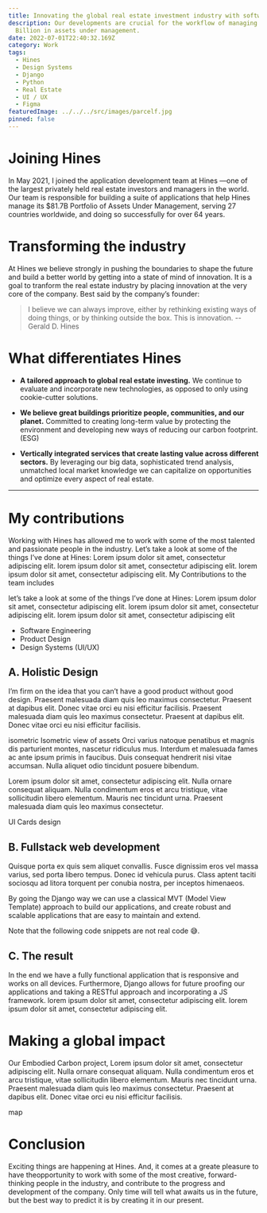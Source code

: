 ```yaml
---
title: Innovating the global real estate investment industry with software
description: Our developments are crucial for the workflow of managing the company's $80
  Billion in assets under management.
date: 2022-07-01T22:40:32.169Z
category: Work
tags:
  - Hines
  - Design Systems
  - Django
  - Python
  - Real Estate
  - UI / UX
  - Figma
featuredImage: ../../../src/images/parcelf.jpg
pinned: false
---
```


# Joining Hines

In May 2021, I joined the application development team at Hines —one of the largest privately held real estate investors and managers in the world. Our team is responsible for building a suite of applications that help Hines manage its $81.7B Portfolio of Assets Under Management, serving 27 countries worldwide, and doing so successfully for over 64 years.

# Transforming the industry

At Hines we believe strongly in pushing the boundaries to shape the future and build a better world by getting into a state of mind of innovation. It is a goal to tranform the real estate industry by placing innovation at the very core of the company. Best said by the company’s founder:

> I believe we can always improve, either by rethinking existing ways of doing things, or by thinking outside the box. This is innovation.
> --Gerald D. Hines

# What differentiates Hines

- **A tailored approach to global real estate investing.** We continue to evaluate and incorporate new technologies, as opposed to only using cookie-cutter solutions.

- **We believe great buildings prioritize people, communities, and our planet.** Committed to creating long-term value by protecting the environment and developing new ways of reducing our carbon footprint. (ESG)

- **Vertically integrated services that create lasting value across different sectors.** By leveraging our big data, sophisticated trend analysis, unmatched local market knowledge we can capitalize on opportunities and optimize every aspect of real estate.

---

# My contributions

Working with Hines has allowed me to work with some of the most talented and passionate people in the industry. Let’s take a look at some of the things I’ve done at Hines: Lorem ipsum dolor sit amet, consectetur adipiscing elit. lorem ipsum dolor sit amet, consectetur adipiscing elit. lorem ipsum dolor sit amet, consectetur adipiscing elit. My Contributions to the team includes

let’s take a look at some of the things I’ve done at Hines: Lorem ipsum dolor sit amet, consectetur adipiscing elit. lorem ipsum dolor sit amet, consectetur adipiscing elit. lorem ipsum dolor sit amet, consectetur adipiscing elit

- Software Engineering
- Product Design
- Design Systems (UI/UX)

## A. Holistic Design
I’m firm on the idea that you can’t have a good product without good design. Praesent malesuada diam quis leo maximus consectetur. Praesent at dapibus elit. Donec vitae orci eu nisi efficitur facilisis. Praesent malesuada diam quis leo maximus consectetur. Praesent at dapibus elit. Donec vitae orci eu nisi efficitur facilisis.

isometric
Isometric view of assets
Orci varius natoque penatibus et magnis dis parturient montes, nascetur ridiculus mus. Interdum et malesuada fames ac ante ipsum primis in faucibus. Duis consequat hendrerit nisi vitae accumsan. Nulla aliquet odio tincidunt posuere bibendum.

Lorem ipsum dolor sit amet, consectetur adipiscing elit. Nulla ornare consequat aliquam. Nulla condimentum eros et arcu tristique, vitae sollicitudin libero elementum. Mauris nec tincidunt urna. Praesent malesuada diam quis leo maximus consectetur.

UI Cards design

## B. Fullstack web development
Quisque porta ex quis sem aliquet convallis. Fusce dignissim eros vel massa varius, sed porta libero tempus. Donec id vehicula purus. Class aptent taciti sociosqu ad litora torquent per conubia nostra, per inceptos himenaeos.

By going the Django way we can use a classical MVT (Model View Template) approach to build our applications, and create robust and scalable applications that are easy to maintain and extend.

<Alert severity="warning">Note that the following code snippets are not real code 😅.</Alert>


## C. The result
In the end we have a fully functional application that is responsive and works on all devices. Furthermore, Django allows for future proofing our applications and taking a RESTful approach and incorporating a JS framework. lorem ipsum dolor sit amet, consectetur adipiscing elit. lorem ipsum dolor sit amet, consectetur adipiscing elit.

# Making a global impact
Our Embodied Carbon project, Lorem ipsum dolor sit amet, consectetur adipiscing elit. Nulla ornare consequat aliquam. Nulla condimentum eros et arcu tristique, vitae sollicitudin libero elementum. Mauris nec tincidunt urna. Praesent malesuada diam quis leo maximus consectetur. Praesent at dapibus elit. Donec vitae orci eu nisi efficitur facilisis.

map

# Conclusion
Exciting things are happening at Hines. And, it comes at a greate pleasure to have theopportunity to work with some of the most creative, forward-thinking people in the industry, and contribute to the progress and development of the company. Only time will tell what awaits us in the future, but the best way to predict it is by creating it in our present.

